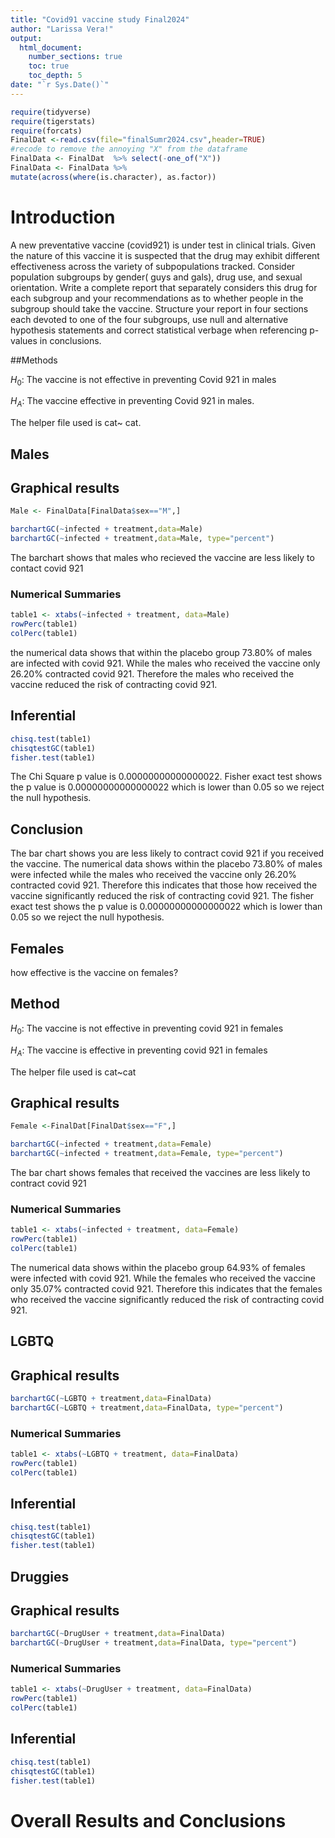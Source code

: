 ```yaml
---
title: "Covid91 vaccine study Final2024"
author: "Larissa Vera!"
output: 
  html_document:
    number_sections: true
    toc: true
    toc_depth: 5
date: "`r Sys.Date()`" 
---
```


```r
require(tidyverse)
require(tigerstats)
require(forcats)
FinalDat <-read.csv(file="finalSumr2024.csv",header=TRUE)
#recode to remove the annoying "X" from the dataframe
FinalData <- FinalDat  %>% select(-one_of("X"))
FinalData <- FinalData %>%
mutate(across(where(is.character), as.factor))
```

# Introduction

A new  preventative vaccine (covid921) is under test in clinical trials. Given the nature of this vaccine it is suspected that the drug may exhibit different effectiveness across the variety of subpopulations tracked. Consider population subgroups by gender( guys and gals), drug use, and sexual orientation. Write a complete report that separately considers this drug for each subgroup and your recommendations as to whether people in the subgroup should take the vaccine. Structure your report in four sections each devoted to one of the four subgroups, use null and alternative hypothesis statements and correct statistical verbage when referencing p-values in conclusions.

##Methods

$H_0$: The vaccine is not effective in preventing Covid 921 in males

$H_A$: The vaccine effective in preventing Covid 921 in males.

The helper file used is cat~ cat.

## Males

## Graphical results

```r
Male <- FinalData[FinalData$sex=="M",]
```

```r
barchartGC(~infected + treatment,data=Male)
barchartGC(~infected + treatment,data=Male, type="percent")

```

The barchart shows that males who recieved the vaccine are less likely to contact covid 921

### Numerical Summaries  

```r
table1 <- xtabs(~infected + treatment, data=Male)
rowPerc(table1)
colPerc(table1)
```

the numerical data shows that within the placebo group 73.80% of males are infected with covid 921. While the males who received the vaccine only 26.20% contracted covid 921. Therefore the males who received the vaccine reduced the risk of contracting covid 921.

## Inferential  

```r
chisq.test(table1)
chisqtestGC(table1)
fisher.test(table1)
```

The Chi Square p value is 0.00000000000000022. Fisher exact test shows the p value is 0.00000000000000022 which is lower than 0.05 so we reject the null hypothesis.

## Conclusion

The bar chart shows you are less likely to contract covid 921 if you received the vaccine. The numerical data shows within the placebo 73.80% of males were infected while the males who received the vaccine only 26.20% contracted covid 921. Therefore this indicates that those how received the vaccine significantly reduced the risk of contracting covid 921. The fisher exact test shows the p value is 0.00000000000000022 which is lower than 0.05 so we reject the null hypothesis.

## Females

how effective is the vaccine on females?

## Method

$H_0$: The vaccine is not effective in preventing covid 921 in females

$H_A$: The vaccine is effective in preventing covid 921 in females

The helper file used is cat~cat

## Graphical results

```r
Female <-FinalDat[FinalDat$sex=="F",]
```


```r
barchartGC(~infected + treatment,data=Female)
barchartGC(~infected + treatment,data=Female, type="percent")

```

The bar chart shows females that received the vaccines are less likely to contract covid 921

### Numerical Summaries  

```r
table1 <- xtabs(~infected + treatment, data=Female)
rowPerc(table1)
colPerc(table1)
```

The numerical data shows within the placebo group 64.93% of females were infected with covid 921. While the females who received the vaccine only 35.07% contracted covid 921. Therefore this indicates that the females who received the vaccine significantly reduced the risk of contracting covid 921.

## LGBTQ

## Graphical results

```r
barchartGC(~LGBTQ + treatment,data=FinalData)
barchartGC(~LGBTQ + treatment,data=FinalData, type="percent")

```



### Numerical Summaries  

```r
table1 <- xtabs(~LGBTQ + treatment, data=FinalData)
rowPerc(table1)
colPerc(table1)
```



## Inferential  

```r
chisq.test(table1)
chisqtestGC(table1)
fisher.test(table1)
```

## Druggies

## Graphical results
```r
barchartGC(~DrugUser + treatment,data=FinalData)
barchartGC(~DrugUser + treatment,data=FinalData, type="percent")

```

### Numerical Summaries  

```r
table1 <- xtabs(~DrugUser + treatment, data=FinalData)
rowPerc(table1)
colPerc(table1)
```


## Inferential
```r
chisq.test(table1)
chisqtestGC(table1)
fisher.test(table1)
```

# Overall Results and Conclusions

